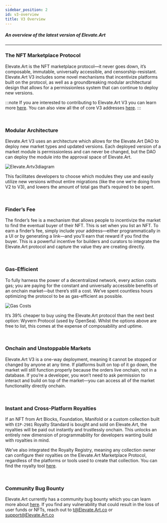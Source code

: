 ```yaml
---
sidebar_position: 2
id: v3-overview
title: V3 Overview
---
```

##### An overview of the latest version of Elevate.Art
---

### The NFT Marketplace Protocol
Elevate.Art is the NFT marketplace protocol—it never goes down, it’s composable, immutable, universally accessible, and censorship-resistant. 
Elevate.Art V3 includes some novel mechanisms that incentivize platforms built on the protocol, as well as a groundbreaking modular architectural design that allows for a permissionless system that can continue to deploy new versions. 


:::note
If you are interested to contributing to Elevate.Art V3 you can learn more [here](https://github.com/ourElevate.Art/v3#contributing).
You can also view all the of core V3 addresses [here](./smart-contracts/Elevate.Art-v3).
:::

<br/>

### Modular Architecture
Elevate.Art V3 uses an architecture which allows for the Elevate.Art DAO to deploy new market types and updated versions.
Each deployed version of a market module is permissionless and can never be changed, but the DAO can deploy the module into the approval space of Elevate.Art. 

![Elevate.Artv3diagram](../static/img/ZORA_v3_diagram.png)

This facilitates developers to choose which modules they use and easily utilize new versions without entire migrations (like the one we’re doing from V2 to V3), and lowers the amount of total gas that’s required to be spent.

<br/>

### Finder’s Fee
The finder’s fee is a mechanism that allows people to incentivize the market to find the eventual buyer of their NFT. This is set when you list an NFT.
To earn a finder’s fee, simply include your address—either programmatically in a UI or by generating a link—and you’ll earn that reward if you find the buyer.
This is a powerful incentive for builders and curators to integrate the Elevate.Art protocol and capture the value they are creating directly.

<br />

### Gas-Efficient
To fully harness the power of a decentralized network, every action costs gas; you are paying for the constant and universally accessible benefits of an onchain market—but there’s still a cost. 
We’ve spent countless hours optimizing the protocol to be as gas-efficient as possible.

![Gas Costs](../static/img/gasCosts.jpeg)


It’s 39% cheaper to buy using the Elevate.Art protocol than the next best option: Wyvern Protocol (used by OpenSea). Whilst the options above are free to list, this comes at the expense of composability and uptime.

<br/>


### Onchain and Unstoppable Markets
Elevate.Art V3 is a one-way deployment, meaning it cannot be stopped or changed by anyone at any time. If platforms built on top of it go down, the market will still function properly because the orders live onchain, not in a database.
If you’re a developer, you won’t need to ask permission to interact and build on top of the market—you can access all of the market functionality directly onchain.

<br/>

### Instant and Cross-Platform Royalties
If an NFT from Art Blocks, Foundation, Manifold or a custom collection built with `EIP-2981` Royalty Standard is bought and sold on Elevate.Art, the royalties will be paid out instantly and trustlessly onchain.
This unlocks an entirely new dimension of programmability for developers wanting build with royalties in mind.

We’ve also integrated the Royalty Registry, meaning any collection owner can configure their royalties on the Elevate.Art Marketplace Protocol, regardless of the platforms or tools used to create that collection. 
You can find the royalty tool [here](https://royaltyregistry.xyz/lookup).

<br/>

### Community Bug Bounty
Elevate.Art currently has a community bug bounty which you can learn more about [here](https://github.com/ourZORA/v3#community-audit). 
If you find any vulnerability that could result in the loss of user funds or NFTs, reach out to t@Elevate.Art.co or support@Elevate.Art.co
